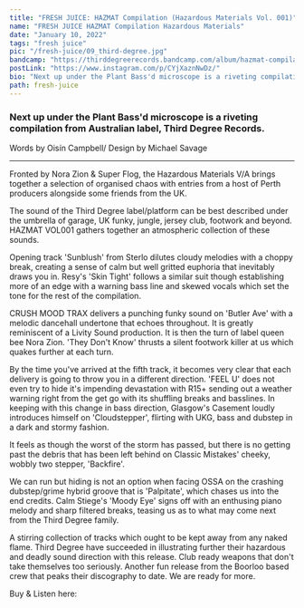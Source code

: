 ---
title: "FRESH JUICE: HAZMAT Compilation (Hazardous Materials Vol. 001)"
name: "FRESH JUICE HAZMAT Compilation Hazardous Materials"
date: "January 10, 2022"
tags: "fresh juice"
pic: "/fresh-juice/09_third-degree.jpg"
bandcamp: "https://thirddegreerecords.bandcamp.com/album/hazmat-compilation-hazardous-materials-vol-001"
postLink: "https://www.instagram.com/p/CYjXaznNwDz/"
bio: "Next up under the Plant Bass'd microscope is a riveting compilation from Australian label, Third Degree Records."
path: fresh-juice
---

### Next up under the Plant Bass'd microscope is a riveting compilation from Australian label, Third Degree Records.

<Picture
  src="/fresh-juice/09_hazmat-album-art.jpg"
  alt="third degree hazmat album art"
  size={1200}
/>

<p className="smallText">Words by Oisín Campbell/ Design by Michael Savage</p>

<hr />

Fronted by Nora Zion & Super Flog, the Hazardous Materials V/A brings together a selection of organised chaos with entries from a host of Perth producers alongside some friends from the UK.

The sound of the Third Degree label/platform can be best described under the umbrella of garage, UK funky, jungle, jersey club, footwork and beyond. HAZMAT VOL001 gathers together an atmospheric collection of these sounds.

Opening track 'Sunblush' from Sterlo dilutes cloudy melodies with a choppy break, creating a sense of calm but well gritted euphoria that inevitably draws you in. Resy's 'Skin Tight' follows a similar suit though establishing more of an edge with a warning bass line and skewed vocals which set the tone for the rest of the compilation.

CRUSH MOOD TRAX delivers a punching funky sound on 'Butler Ave' with a melodic dancehall undertone that echoes throughout. It is greatly reminiscent of a Livity Sound production. It is then the turn of label queen bee Nora Zion. 'They Don't Know' thrusts a silent footwork killer at us which quakes further at each turn.

<Picture
  src="/fresh-juice/09_third-degree-sign.jpg"
  alt="third degree hazmat triangular sign"
  size={1200}
/>

By the time you've arrived at the fifth track, it becomes very clear that each delivery is going to throw you in a different direction. 'FEEL U' does not even try to hide it's impending devastation with R15+ sending out a weather warning right from the get go with its shuffling breaks and basslines. In keeping with this change in bass direction, Glasgow's Casement loudly introduces himself on 'Cloudstepper', flirting with UKG, bass and dubstep in a dark and stormy fashion.

It feels as though the worst of the storm has passed, but there is no getting past the debris that has been left behind on Classic Mistakes' cheeky, wobbly two stepper, 'Backfire'.

We can run but hiding is not an option when facing OSSA on the crashing dubstep/grime hybrid groove that is 'Palpitate', which chases us into the end credits. Calm Stiege's 'Moody Eye' signs off with an enthusing piano melody and sharp filtered breaks, teasing us as to what may come next from the Third Degree family.

A stirring collection of tracks which ought to be kept away from any naked flame. Third Degree have succeeded in illustrating further their hazardous and deadly sound direction with this release. Club ready weapons that don't take themselves too seriously. Another fun release from the Boorloo based crew that peaks their discography to date. We are ready for more.

Buy & Listen here: <HoverLink url="thirddegreerecords.bandcamp.com/album/hazmat-compilation-hazardous-materials-vol-001" external inline />

